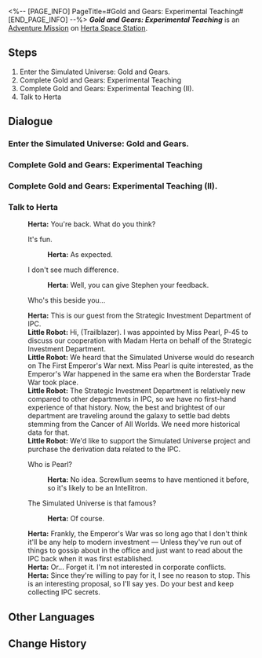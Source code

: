 <%-- [PAGE_INFO]
PageTitle=#Gold and Gears: Experimental Teaching#
[END_PAGE_INFO] --%>
{{Stub|Dialogue.}}
{{Mission Infobox
|id            = 8016102
|title         = 
|image         = <!--Mission Gold and Gears Experimental Teaching.png-->
|type          = Adventure
|event_name    = 
|chapter       = 
|requirements  = [[Adventure Mission]] ''[[Gold and Gears: The Beginning]]'' completed
|summary       = <!--official mission summary from Fate's Atlas-->
|characters    = Herta; Little Robot; Trailblazer
|startLocation = [[Herta Space Station]] - [[Herta's Office]]
|world         = Herta Space Station
|area          = Herta's Office
|prev          = Gold and Gears: The Beginning
|next          = Gold and Gears: IPC Secrets (I)
|rewards       = Credit*5,000
}}
'''''Gold and Gears: Experimental Teaching''''' is an [[Adventure Mission]] on [[Herta Space Station]].

==Steps==
# Enter the Simulated Universe: Gold and Gears.
# Complete Gold and Gears: Experimental Teaching
# Complete Gold and Gears: Experimental Teaching (II).
# Talk to Herta

<!--
==Gameplay Notes==

--><!--
==Trial Character==

-->
==Dialogue==
{{Stub Dialogue}}

===Enter the Simulated Universe: Gold and Gears.{{subst:void|<!--801610201-->}}===
{{Mission Description|type=adventure|location=Herta's Office|Herta and others have added a new Calculation branch named "Gold and Gears" to the Expansion Module. This time, Stephen Lloyd has created a "custom dice" for you, promising it to be even more interesting than any previous Audience Dice.}}
{{Dialogue Start}}
{{Dialogue End}}

===Complete Gold and Gears: Experimental Teaching{{subst:void|<!--801610202-->}}===
{{Dialogue Start}}

{{Dialogue End}}

===Complete Gold and Gears: Experimental Teaching (II).{{subst:void|<!--801610203-->}}===
{{Dialogue Start}}
{{Dialogue End}}

===Talk to Herta{{subst:void|<!--801610204-->}}===
{{Dialogue Start}}
:'''Herta:''' You're back. What do you think?
:{{DIcon|Arrow}} It's fun.
::'''Herta:''' As expected.
:{{DIcon|Arrow}} I don't see much difference.
::'''Herta:''' Well, you can give Stephen your feedback.
:{{DIcon|Arrow}} Who's this beside you...
:'''Herta:''' This is our guest from the Strategic Investment Department of IPC.
:'''Little Robot:''' Hi, (Trailblazer). I was appointed by Miss Pearl, P-45 to discuss our cooperation with Madam Herta on behalf of the Strategic Investment Department.
:'''Little Robot:''' We heard that the Simulated Universe would do research on The First Emperor's War next. Miss Pearl is quite interested, as the Emperor's War happened in the same era when the Borderstar Trade War took place.
:'''Little Robot:''' The Strategic Investment Department is relatively new compared to other departments in IPC, so we have no first-hand experience of that history. Now, the best and brightest of our department are traveling around the galaxy to settle bad debts stemming from the Cancer of All Worlds. We need more historical data for that.
:'''Little Robot:''' We'd like to support the Simulated Universe project and purchase the derivation data related to the IPC.
:{{DIcon|Arrow}} Who is Pearl?
::'''Herta:''' No idea. Screwllum seems to have mentioned it before, so it's likely to be an Intellitron.
:{{DIcon|Arrow}} The Simulated Universe is that famous?
::'''Herta:''' Of course.
:'''Herta:''' Frankly, the Emperor's War was so long ago that I don't think it'll be any help to modern investment &mdash; Unless they've run out of things to gossip about in the office and just want to read about the IPC back when it was first established.
:'''Herta:''' Or... Forget it. I'm not interested in corporate conflicts.
:'''Herta:''' Since they're willing to pay for it, I see no reason to stop. This is an interesting proposal, so I'll say yes. Do your best and keep collecting IPC secrets.
{{Dialogue End}}

==Other Languages==
{{Other Languages
|en   = Gold and Gears: Experimental Teaching
|zhs  = 黄金与机械：实验教学
|zht  = 黃金與機械：實驗教學
|ja   = 黄金と機械：チュートリアル
|ko   = 황금과 기계: 실험 튜토리얼
|es   = Oro y maquinaria: enseñanza experimental
|fr   = Or et machines&nbsp;: Enseignement expérimental
|ru   = Золото и шестерёнки: Экспериментальное обучение
|th   = ทองคำและจักรกล: เรียนรู้ทดลอง
|vi   = Vàng Và Máy Móc: Giáo Trình Thí Nghiệm
|de   = Gold und Getriebe: Experimentelles Lehren
|id   = Emas dan Mesin: Pembelajaran Eksperimen
|pt   = Ouro e Engrenagens: Ensino Experimental
}}

==Change History==
{{Change History|1.6}}
